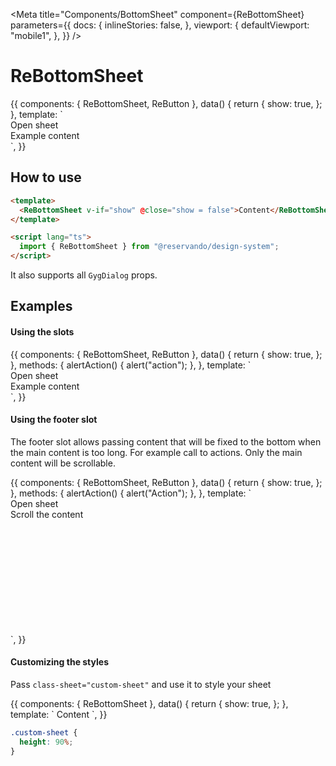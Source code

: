 
<Meta
  title="Components/BottomSheet"
  component={ReBottomSheet}
  parameters={{
    docs: {
      inlineStories: false,
    },
    viewport: {
      defaultViewport: "mobile1",
    },
  }}
/>

# ReBottomSheet

<Description of={ReBottomSheet} />

<Canvas>
  <Story name="basic" height="300px">
    {{
      components: { ReBottomSheet, ReButton },
      data() {
        return {
          show: true,
        };
      },
      template: `
      <div>
        <ReButton @click="show = true">Open sheet</ReButton>
        <ReBottomSheet v-if="show" title="Title" @close="show = false">
          <div class="example-block">
            Example content
          </div>
        </ReBottomSheet>
      </div>
    `,
    }}
  </Story>
</Canvas>

## How to use

```html
<template>
  <ReBottomSheet v-if="show" @close="show = false">Content</ReBottomSheet>
</template>

<script lang="ts">
  import { ReBottomSheet } from "@reservando/design-system";
</script>
```

<ArgsTable of={ReBottomSheet} />

It also supports all `GygDialog` props.

## Examples

#### Using the slots

<Canvas>
  <Story name="using slots" height="300px">
    {{
      components: { ReBottomSheet, ReButton },
      data() {
        return {
          show: true,
        };
      },
      methods: {
        alertAction() {
          alert("action");
        },
      },
      template: `
      <div>
        <ReButton @click="show = true">Open sheet</ReButton>
        <ReBottomSheet v-if="show" @close="show = false">
          <template #title>
            <span>Title with <b>HTML</b></span>
          </template>
          <template #action>
            <ReButton size="small" @keydown.enter="alertAction" @click="alertAction">Action</ReButton>
          </template>
          <div class="example-block">
            Example content
          </div>
        </ReBottomSheet>
      </div>
    `,
    }}
  </Story>
</Canvas>

#### Using the footer slot

The footer slot allows passing content that will be fixed to the bottom when the main content is too long. For example call to actions.
Only the main content will be scrollable.

<Canvas>
  <Story name="footer" height="350px">
    {{
      components: { ReBottomSheet, ReButton },
      data() {
        return {
          show: true,
        };
      },
      methods: {
        alertAction() {
          alert("Action");
        },
      },
      template: `
      <div>
        <ReButton @click="show = true">Open sheet</ReButton>
        <ReBottomSheet v-if="show" title="Title" @close="show=false">
          <div class="example-block" style="height: 200px;">
            Scroll the content
          </div>
          <template #footer>
            <div style="text-align: right">
              <ReButton @click="show=false">Cancel</ReButton>
              <ReButton>Save</ReButton>
            </div>
          </template>
        </ReBottomSheet>
      </div>
    `,
    }}
  </Story>
</Canvas>

#### Customizing the styles

Pass `class-sheet="custom-sheet"` and use it to style your sheet

<Canvas>
  <Story name="customize styles" height="200px">
    {{
      components: { ReBottomSheet },
      data() {
        return {
          show: true,
        };
      },
      template: `
      <ReBottomSheet
        v-if="show"
        title="Title"
        class-sheet="custom-sheet"
        @close="show = false"
      >
        Content
      </ReBottomSheet>
    `,
    }}
  </Story>
</Canvas>

```css
.custom-sheet {
  height: 90%;
}
```
